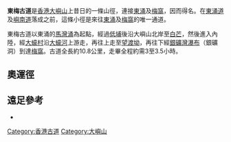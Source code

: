 '''東梅古道'''是[[香港|香港]][[大嶼山|大嶼山]]上昔日的一條山徑，連接[[東涌_(香港)|東涌]]及[[梅窩|梅窩]]，因而得名。在[[東涌道|東涌道]]及[[嶼南道|嶼南道]]落成之前，這條小徑是來往[[東涌_(香港)|東涌]]及[[梅窩|梅窩]]的唯一通道。

東梅古道以東涌的[[馬灣涌|馬灣涌]]為起點，經過[[低埔|低埔]]後沿大嶼山北岸至[[白芒|白芒]]，然後進入內陸，經[[大蠔村|大蠔村]]沿[[大蠔河|大蠔河]]上游走，再往上走至[[望渡坳|望渡坳]]，再往下經[[銀礦灣瀑布|銀礦灣瀑布]]（銀礦洞）到達[[梅窩|梅窩]]。古道全長約10.8公里，走畢全程約需3至3.5小時。

==奧運徑==

==遠足參考==
*{{web reference|URL=http://www.walkonhill.com/route.php?area=7&seq=8|title=東梅古道‧遠足路線|work=山上行 www.walkonhill.com|year=2014年|date=6月11日|access-date=2014-06-18|archive-date=2020-06-28|archive-url=https://web.archive.org/web/20200628173911/http://www.walkonhill.com/route.php?area=7&seq=8|dead-url=no}}

{{HK-geo-stub}}

[[Category:香港古道|Category:香港古道]]
[[Category:大嶼山|Category:大嶼山]]